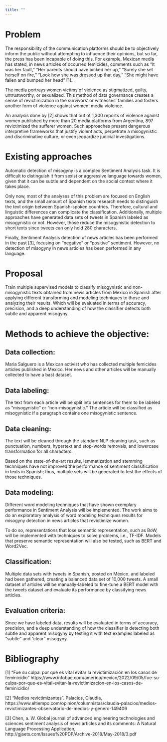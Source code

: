```yaml
---
title: ""
---
```


# Problem
The responsibility of the communication platforms should be to objectively inform the public without attempting to influence their opinions, but so far, the press has been incapable of doing this. For example, Mexican media has stated, in news articles of occurred femicides, comments such as "It was her fault," "Her parents should have picked her up," "Surely she set herself on fire," "Look how she was dressed up that day," "She might have fallen and bumped her head"  [1].  

The media portrays women victims of violence as stigmatized, guilty, untrustworthy, or sexualized. This method of data governance creates a sense of revictimization in the survivors' or witnesses' families and fosters another form of violence against women: media violence.

An analysis done by [2] shows that out of 1,300 reports of violence against women published by more than 20 media platforms from Argentina, 897 revictimized the sufferer women. Such approaches present dangerous interpretive frameworks that justify violent acts, perpetrate a misogynistic and discriminative culture, or even jeopardize judicial investigations. 

# Existing approaches
Automatic detection of misogyny is a complex Sentiment Analysis task. It is difficult to distinguish it from sexist or aggressive language towards women, given that it can be subtle and dependent on the social context where it takes place. 

Only now, most of the analyses of this problem are focused on English texts, and the small amount of Spanish texts research needs to distinguish the text origin between Spanish-spoken countries. Therefore, cultural and linguistic differences can complicate the classification. Additionally, multiple approaches have generated data sets of tweets in Spanish labeled as misogynistic or not. However, those reduce the misogynistic detection to short texts since tweets can only hold 280 characters.

Finally, Sentiment Analysis detection of news articles has been performed in the past [3], focusing on "negative" or "positive" sentiment. However, no detection of misogyny in news articles has been performed in any language.

# Proposal
Train multiple supervised models to classify misogynistic and non-misogynistic texts obtained from news articles from Mexico in Spanish after applying different transforming and modeling techniques to those and analyzing their results. Which will be evaluated in terms of accuracy, precision, and a deep understanding of how the classifier detects both subtle and apparent misogyny.

# Methods to achieve the objective:

## Data collection: 
Maria Salguero is a Mexican activist who has collected multiple femicides articles published in Mexico. Her news and other articles will be manually collected to have a bast dataset. 
 
## Data labeling:
The text from each article will be split into sentences for them to be labeled as "misogynistic" or "non-misogynistic." The article will be classified as misogynistic if a paragraph contains one misogynistic sentence.
 
## Data cleaning:
The text will be cleaned through the standard NLP cleaning task, such as punctuation, numbers, hypertext and stop-words removals, and lowercase transformation for all characters.
 
Based on the state-of-the-art results, lemmatization and stemming techniques have not improved the performance of sentiment classification in texts in Spanish; thus, multiple sets will be generated to test the effects of those techniques. 
 
## Data modeling:
Different word modeling techniques that have shown exemplary performance in Sentiment Analysis will be implemented. The work aims to do an exploratory analysis of word modeling techniques results for misogyny detection in news articles that revictimize women.
 
To do so, representations that lose semantic representation, such as BoW, will be implemented with techniques to solve problems, i.e., TF-IDF. Models that preserve semantic representation will also be tested, such as BERT and Word2Vec.
 
## Classification:
Multiple data sets with tweets in Spanish, posted on México, and labeled had been gathered, creating a balanced data set of 10,000 tweets. A small dataset of articles will be manually-labeled to fine-tune a BERT model with the tweets dataset and evaluate its performance by classifying news articles.
 
## Evaluation criteria:
Since we have labeled data, results will be evaluated in terms of accuracy, precision, and a deep understanding of how the classifier is detecting both subtle and apparent misogyny by testing it with text examples labeled as "subtle" and "clear" misogyny.
 


# Bibliography
[1] “Fue su culpa: por qué es vital evitar la revictimización en los casos de feminicidio” https://www.infobae.com/america/mexico/2022/09/05/fue-su-culpa-por-que-es-vital-evitar-la-revictimizacion-en-los-casos-de-feminicidio/ 

[2] “Medios revictimizantes”. Palacios, Claudia, https://www.eltiempo.com/opinion/columnistas/claudia-palacios/medios-revictimizantes-observatorio-de-medios-y-genero-149406

[3] Chen, a. W. Global journal of advanced engineering technologies and sciences sentiment analysis of news articles and its comments: A Natural Language Processing Application, http://gjaets.com/Issues%20PDF/Archive-2018/May-2018/3.pdf

